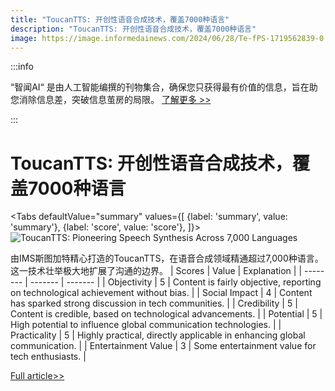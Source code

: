 ```yaml
---
title: "ToucanTTS: 开创性语音合成技术，覆盖7000种语言"
description: "ToucanTTS: 开创性语音合成技术，覆盖7000种语言"
image: https://image.informedainews.com/2024/06/28/Te-fPS-1719562839-0.jpg
---
```



:::info

“智闻AI“ 是由人工智能编撰的刊物集合，确保您只获得最有价值的信息，旨在助您消除信息差，突破信息茧房的局限。  [了解更多 >>](/)

:::

# ToucanTTS: 开创性语音合成技术，覆盖7000种语言


<Tabs
	defaultValue="summary"
	values={[
	{label: 'summary', value: 'summary'},
	{label: 'score', value: 'score'},
]}>
<TabItem value="summary">
<img
  src="https://image.informedainews.com/2024/06/28/Te-fPS-1719562839-0.jpg"
  alt="ToucanTTS: Pioneering Speech Synthesis Across 7,000 Languages"
/>



由IMS斯图加特精心打造的ToucanTTS，在语音合成领域精通超过7,000种语言。这一技术壮举极大地扩展了沟通的边界。
</TabItem>
<TabItem value="score">
	| Scores     | Value   | Explanation |
	| -------- | ------- | ------- |
	| Objectivity  | 5    | Content is fairly objective, reporting on technological achievement without bias.    |
	| Social Impact | 4     | Content has sparked strong discussion in tech communities.    |
	| Credibility    | 5    | Content is credible, based on technological advancements.    |
	| Potential    | 5    | High potential to influence global communication technologies.    |
	| Practicality    | 5    | Highly practical, directly applicable in enhancing global communication.    |
	| Entertainment Value    | 3    | Some entertainment value for tech enthusiasts.    |
</TabItem>
</Tabs>

[Full article>>](https://xiaohu.ai/p/10488)
